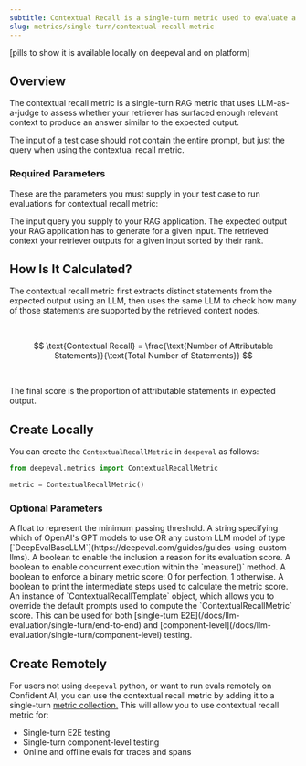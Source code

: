 ```yaml
---
subtitle: Contextual Recall is a single-turn metric used to evaluate a RAG retriever
slug: metrics/single-turn/contextual-recall-metric
---
```


[pills to show it is available locally on deepeval and on platform]

## Overview

The contextual recall metric is a single-turn RAG metric that uses LLM-as-a-judge to assess whether your retriever has surfaced enough relevant context to produce an answer similar to the expected output.

<Warning>

The input of a test case should not contain the entire prompt, but just the query when using the contextual recall metric.

</Warning>

### Required Parameters

These are the parameters you must supply in your test case to run evaluations for contextual recall metric:

<ParamField path="input" type="string" required>
  The input query you supply to your RAG application.
</ParamField>
<ParamField path="expected_output" type="string" required>
  The expected output your RAG application has to generate for a given input.
</ParamField>
<ParamField path="retrieval_context" type="list of string" required>
  The retrieved context your retriever outputs for a given input sorted by their rank.
</ParamField>

## How Is It Calculated?

The contextual recall metric first extracts distinct statements from the expected output using an LLM, then uses the same LLM to check how many of those statements are supported by the retrieved context nodes.

<br />

$$
\text{Contextual Recall} = \frac{\text{Number of Attributable Statements}}{\text{Total Number of Statements}}
$$

<br />

The final score is the proportion of attributable statements in expected output.

## Create Locally

You can create the `ContextualRecallMetric` in `deepeval` as follows:

```python
from deepeval.metrics import ContextualRecallMetric

metric = ContextualRecallMetric()
```

### Optional Parameters

<ParamField path="threshold" type="number" default={0.5}>
  A float to represent the minimum passing threshold.
</ParamField>
<ParamField path="model" type="string | Object" default="gpt-4.1">
  A string specifying which of OpenAI's GPT models to use OR any custom LLM
  model of type
  [`DeepEvalBaseLLM`](https://deepeval.com/guides/guides-using-custom-llms).
</ParamField>
<ParamField path="include_reason" type="boolean" default={"true"}>
  A boolean to enable the inclusion a reason for its evaluation score.
</ParamField>
<ParamField path="async_mode" type="boolean" default={"true"}>
  A boolean to enable concurrent execution within the `measure()` method.
</ParamField>
<ParamField path="strict_mode" type="boolean" default={"false"}>
  A boolean to enforce a binary metric score: 0 for perfection, 1 otherwise.
</ParamField>
<ParamField path="verbose_mode" type="boolean" default={"false"}>
  A boolean to print the intermediate steps used to calculate the metric score.
</ParamField>
<ParamField
  path="evaluation_template"
  type="ContextualRecallTemplate"
  default={"deepeval's template"}
>
  An instance of `ContextualRecallTemplate` object, which allows you to override
  the default prompts used to compute the `ContextualRecallMetric` score.
</ParamField>

<Success>
  This can be used for both [single-turn
  E2E](/docs/llm-evaluation/single-turn/end-to-end) and
  [component-level](/docs/llm-evaluation/single-turn/component-level) testing.
</Success>

## Create Remotely

For users not using `deepeval` python, or want to run evals remotely on Confident AI, you can use the contextual recall metric by adding it to a single-turn [metric collection.](/metrics/metric-collections) This will allow you to use contextual recall metric for:

- Single-turn E2E testing
- Single-turn component-level testing
- Online and offline evals for traces and spans
